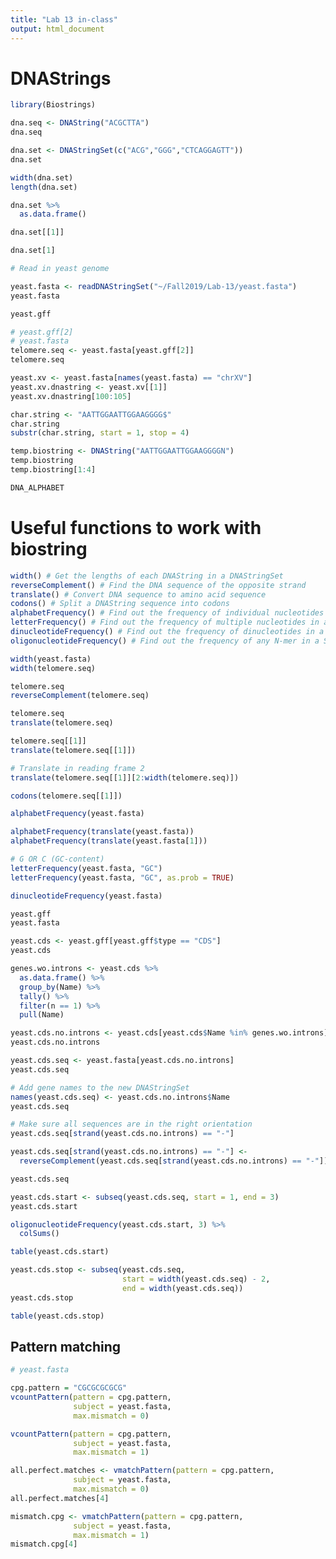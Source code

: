 ```yaml
---
title: "Lab 13 in-class"
output: html_document
---
```


# DNAStrings
```r
library(Biostrings)
```

```r
dna.seq <- DNAString("ACGCTTA")
dna.seq
```

```r
dna.set <- DNAStringSet(c("ACG","GGG","CTCAGGAGTT"))
dna.set
```

```r
width(dna.set)
length(dna.set)
```

```r
dna.set %>%
  as.data.frame()
```

```r
dna.set[[1]]
```
```r
dna.set[1]

```

```r
# Read in yeast genome

yeast.fasta <- readDNAStringSet("~/Fall2019/Lab-13/yeast.fasta")
yeast.fasta
```

```r
yeast.gff
```

```r
# yeast.gff[2]
# yeast.fasta
telomere.seq <- yeast.fasta[yeast.gff[2]]
telomere.seq
```

```r
yeast.xv <- yeast.fasta[names(yeast.fasta) == "chrXV"]
yeast.xv.dnastring <- yeast.xv[[1]]
yeast.xv.dnastring[100:105]
```
 
```r
char.string <- "AATTGGAATTGGAAGGGG$"
char.string
substr(char.string, start = 1, stop = 4)

temp.biostring <- DNAString("AATTGGAATTGGAAGGGGN")
temp.biostring
temp.biostring[1:4]

```

```r
DNA_ALPHABET
```

# Useful functions to work with biostring
```r
width() # Get the lengths of each DNAString in a DNAStringSet
reverseComplement() # Find the DNA sequence of the opposite strand
translate() # Convert DNA sequence to amino acid sequence
codons() # Split a DNAString sequence into codons
alphabetFrequency() # Find out the frequency of individual nucleotides in a StringSet
letterFrequency() # Find out the frequency of multiple nucleotides in a StringSet
dinucleotideFrequency() # Find out the frequency of dinucleotides in a StringSet
oligonucleotideFrequency() # Find out the frequency of any N-mer in a StringSet
```

```r
width(yeast.fasta)
width(telomere.seq)
```

```r
telomere.seq
reverseComplement(telomere.seq)
```

```r
telomere.seq
translate(telomere.seq)

telomere.seq[[1]]
translate(telomere.seq[[1]])

# Translate in reading frame 2
translate(telomere.seq[[1]][2:width(telomere.seq)])
```

```r
codons(telomere.seq[[1]])
```

```r
alphabetFrequency(yeast.fasta)
```

```r
alphabetFrequency(translate(yeast.fasta))
alphabetFrequency(translate(yeast.fasta[1]))

```

```r
# G OR C (GC-content)
letterFrequency(yeast.fasta, "GC")
letterFrequency(yeast.fasta, "GC", as.prob = TRUE)
```

```r
dinucleotideFrequency(yeast.fasta)
```

```r
yeast.gff
yeast.fasta
```

```r
yeast.cds <- yeast.gff[yeast.gff$type == "CDS"]
yeast.cds
```

```r
genes.wo.introns <- yeast.cds %>%
  as.data.frame() %>%
  group_by(Name) %>%
  tally() %>%
  filter(n == 1) %>%
  pull(Name)

yeast.cds.no.introns <- yeast.cds[yeast.cds$Name %in% genes.wo.introns]
yeast.cds.no.introns
```

```r
yeast.cds.seq <- yeast.fasta[yeast.cds.no.introns]
yeast.cds.seq

# Add gene names to the new DNAStringSet
names(yeast.cds.seq) <- yeast.cds.no.introns$Name
yeast.cds.seq

# Make sure all sequences are in the right orientation
yeast.cds.seq[strand(yeast.cds.no.introns) == "-"] 

yeast.cds.seq[strand(yeast.cds.no.introns) == "-"] <-
  reverseComplement(yeast.cds.seq[strand(yeast.cds.no.introns) == "-"])
```


```r
yeast.cds.seq
```

```r
yeast.cds.start <- subseq(yeast.cds.seq, start = 1, end = 3)
yeast.cds.start
```
```r
oligonucleotideFrequency(yeast.cds.start, 3) %>%
  colSums()

table(yeast.cds.start)
```

```r
yeast.cds.stop <- subseq(yeast.cds.seq, 
                         start = width(yeast.cds.seq) - 2,
                         end = width(yeast.cds.seq))
yeast.cds.stop

table(yeast.cds.stop)
```

## Pattern matching
```r
# yeast.fasta

cpg.pattern = "CGCGCGCGCG"
vcountPattern(pattern = cpg.pattern, 
              subject = yeast.fasta, 
              max.mismatch = 0)

vcountPattern(pattern = cpg.pattern, 
              subject = yeast.fasta, 
              max.mismatch = 1)
```

```r
all.perfect.matches <- vmatchPattern(pattern = cpg.pattern, 
              subject = yeast.fasta, 
              max.mismatch = 0)
all.perfect.matches[4]

mismatch.cpg <- vmatchPattern(pattern = cpg.pattern,
              subject = yeast.fasta,
              max.mismatch = 1)
mismatch.cpg[4]
```











